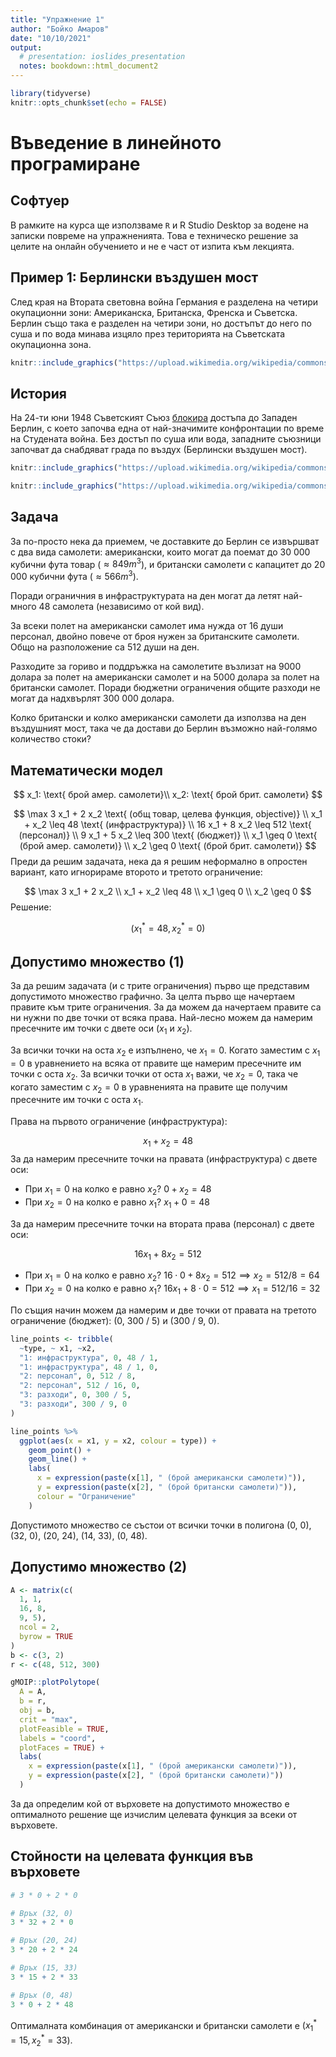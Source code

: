 ```yaml
---
title: "Упражнение 1"
author: "Бойко Амаров"
date: "10/10/2021"
output: 
  # presentation: ioslides_presentation
  notes: bookdown::html_document2
---
```


```r
library(tidyverse)
knitr::opts_chunk$set(echo = FALSE)
```

# Въведение в линейното програмиране

## Софтуер

В рамките на курса ще използваме `R` и R Studio Desktop за водене на
записки повреме на упражненията. Това е техническо решение за целите на онлайн 
обучението и не е част от изпита към лекцията.


## Пример 1: Берлински въздушен мост {.smaller}

След края на Втората световна война Германия е разделена на четири окупационни
зони: Американска, Британска, Френска и Съветска. Берлин също така е разделен на
четири зони, но достъпът до него по суша и по вода минава изцяло през 
територията на Съветската окупационна зона.

```r
knitr::include_graphics("https://upload.wikimedia.org/wikipedia/commons/thumb/a/a8/Deutschland_Besatzungszonen_8_Jun_1947_-_22_Apr_1949.svg/800px-Deutschland_Besatzungszonen_8_Jun_1947_-_22_Apr_1949.svg.png")
```

## История {.smaller}

На 24-ти юни 1948 Съветският Съюз
[блокира](https://en.wikipedia.org/wiki/Berlin_Blockade) достъпа до Западен
Берлин, с което започва една от най-значимите конфронтации по време на 
Студената война. Без достъп по суша или вода, западните съюзници започват да 
снабдяват града по въздух (Берлински въздушен мост).

```r
knitr::include_graphics("https://upload.wikimedia.org/wikipedia/commons/1/10/Sunderland_201_Sqn_on_Havel_during_Berlin_Airlift_1948.jpg")
```

```r
knitr::include_graphics("https://upload.wikimedia.org/wikipedia/commons/thumb/d/d8/C-54landingattemplehof.jpg/630px-C-54landingattemplehof.jpg")
```

## Задача {.smaller}

За по-просто нека да приемем, че доставките до Берлин се извършват с 
два вида самолети: американски, които могат да поемат до 30 000 кубични фута товар ($\approx 849 m^3$),
и британски самолети с капацитет до 20 000 кубични фута ($\approx 566 m^3$).

Поради ограничния в инфраструктурата на ден могат да летят най-много 48 самолета
(независимо от кой вид).

За всеки полет на американски самолет има нужда от 
16 души персонал, двойно повече от броя нужен за британските самолети. 
Общо на разположение са 512 души на ден.


Разходите за гориво и поддръжка на самолетите възлизат на 9000 долара за полет
на американски самолет и на 5000 долара за полет на британски самолет.
Поради бюджетни ограничения общите разходи не могат да надхвърлят 300 000
долара.

Колко британски и колко американски самолети да използва на ден въздушният мост,
така че да достави до Берлин възможно най-голямо количество стоки?

## Математически модел {.smaller}


$$
x_1: \text{ брой амер. самолети}\\
x_2: \text{ брой брит. самолети}
$$

$$
\max 3 x_1 + 2 x_2 \text{ (общ товар, целева функция, objective)} \\
x_1 + x_2 \leq 48 \text{ (инфраструктура)} \\
16 x_1 + 8 x_2 \leq 512 \text{ (персонал)} \\
9 x_1 + 5 x_2 \leq 300 \text{ (бюджет)} \\
x_1 \geq 0 \text{ (брой амер. самолети)} \\
x_2 \geq 0 \text{ (брой брит. самолети)}
$$
Преди да решим задачата, нека да я решим неформално в опростен вариант, като игнорираме второто и третото ограничение:

$$
\max 3 x_1 + 2 x_2 \\
x_1 + x_2 \leq 48 \\
x_1 \geq 0 \\
x_2 \geq 0
$$
Решение:

$$
(x^*_1 = 48, x^*_2 = 0)
$$

## Допустимо множество (1)

За да решим задачата (и с трите ограничения) първо ще представим допустимото множество графично. 
За целта първо ще начертаем правите към трите ограничения. За да можем да начертаем правите са ни нужни по две точки от всяка права. Най-лесно можем да намерим пресечните им точки с двете оси ($x_1$ и $x_2$).

За всички точки на оста $x_2$ е изпълнено, че $x_1 = 0$. Когато заместим с $x_1 = 0$  в уравнението на всяка от правите ще намерим пресечните им точки с оста $x_2$. За всички точки от оста $x_1$ важи, че $x_2 = 0$, така че когато заместим с $x_2 = 0$ в уравненията на правите ще получим пресечните им точки с оста $x_1$.


Права на първото ограничение (инфраструктура):

$$
x_1 + x_2 = 48
$$
За да намерим пресечните точки на правата (инфраструктура) с двете оси:

- При $x_1 = 0$ на колко е равно $x_2$? $0 + x_2 = 48$
- При $x_2 = 0$ на колко е равно $x_1$? $x_1 + 0 = 48$

За да намерим пресечните точки на втората права (персонал) с двете оси:

$$
16 x_1 + 8 x_2 = 512
$$

- При $x_1 = 0$ на колко е равно $x_2$? $16 \cdot 0 + 8x_2 = 512 \implies x_2 = 512 / 8 = 64$
- При $x_2 = 0$ на колко е равно $x_1$? $16 x_1 +8 \cdot 0 = 512 \implies x_1 = 512 / 16 = 32$


По същия начин можем да намерим и две точки от правата на третото ограничение (бюджет): 
(0, 300 / 5) и (300 / 9, 0).

```r
line_points <- tribble(
  ~type, ~ x1, ~x2,
  "1: инфраструктура", 0, 48 / 1,
  "1: инфраструктура", 48 / 1, 0,
  "2: персонал", 0, 512 / 8,
  "2: персонал", 512 / 16, 0,
  "3: разходи", 0, 300 / 5,
  "3: разходи", 300 / 9, 0
)

line_points %>%
  ggplot(aes(x = x1, y = x2, colour = type)) +
    geom_point() +
    geom_line() +
    labs(
      x = expression(paste(x[1], " (брой американски самолети)")),
      y = expression(paste(x[2], " (брой британски самолети)")),
      colour = "Ограничение"
    )
```

Допустимото множество се състои от всички точки в полигона (0, 0), (32, 0), (20, 24), (14, 33), (0, 48).


## Допустимо множество (2)


```r
A <- matrix(c(
  1, 1,
  16, 8,
  9, 5),
  ncol = 2,
  byrow = TRUE
)
b <- c(3, 2)
r <- c(48, 512, 300)
```

```r
gMOIP::plotPolytope(
  A = A,
  b = r,
  obj = b,
  crit = "max",
  plotFeasible = TRUE,
  labels = "coord",
  plotFaces = TRUE) +
  labs(
    x = expression(paste(x[1], " (брой американски самолети)")),
    y = expression(paste(x[2], " (брой британски самолети)"))
  )
```

За да определим кой от върховете на допустимото множество е оптималното решение ще изчислим 
целевата функция за всеки от върховете.

## Стойности на целевата функция във върховете {.smaller}

```r
# 3 * 0 + 2 * 0
```

```r
# Връх (32, 0)
3 * 32 + 2 * 0
```

```r
# Връх (20, 24)
3 * 20 + 2 * 24
```

```r
# Връх (15, 33)
3 * 15 + 2 * 33
```

```r
# Връх (0, 48)
3 * 0 + 2 * 48
```

Оптималната комбинация от американски и британски самолети е $(x^*_1 = 15, x^*_2 = 33)$.
